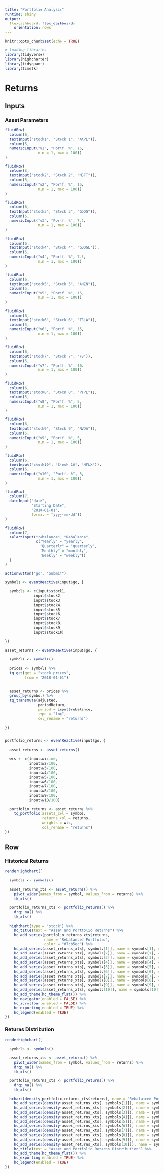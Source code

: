 ```yaml
---
title: "Portfolio Analysis"
runtime: shiny
output: 
  flexdashboard::flex_dashboard:
    orientation: rows
---
```


<!-- <style> -->
<!--  .section.sidebar { -->
<!--     overflow: hidden; -->
<!--  } -->
<!-- </style> -->

```r
knitr::opts_chunk$set(echo = TRUE)

# loading libraries
library(tidyverse)
library(highcharter)
library(tidyquant)
library(timetk)
```


Returns
=====================================

Inputs {.sidebar}
-------------------------------------

### Asset Parameters

```r

fluidRow(
  column(6,
  textInput("stock1", "Stock 1", "AAPL")),
  column(5,
  numericInput("w1", "Portf. %", 15,
               min = 1, max = 100))
)

fluidRow(
  column(6,
  textInput("stock2", "Stock 2", "MSFT")),
  column(5,
  numericInput("w2", "Portf. %", 15,
               min = 1, max = 100))
)

fluidRow(
  column(6,
  textInput("stock3", "Stock 3", "GOOG")),
  column(5,
  numericInput("w3", "Portf. %", 7.5,
               min = 1, max = 100))
)

fluidRow(
  column(6,
  textInput("stock4", "Stock 4", "GOOGL")),
  column(5,
  numericInput("w4", "Portf. %", 7.5,
               min = 1, max = 100))
)

fluidRow(
  column(6,
  textInput("stock5", "Stock 5", "AMZN")),
  column(5,
  numericInput("w5", "Portf. %", 15,
               min = 1, max = 100))
)

fluidRow(
  column(6,
  textInput("stock6", "Stock 6", "TSLA")),
  column(5,
  numericInput("w6", "Portf. %", 15,
               min = 1, max = 100))
)

fluidRow(
  column(6,
  textInput("stock7", "Stock 7", "FB")),
  column(5,
  numericInput("w7", "Portf. %", 10,
               min = 1, max = 100))
)

fluidRow(
  column(6,
  textInput("stock8", "Stock 8", "PYPL")),
  column(5,
  numericInput("w8", "Portf. %", 5,
               min = 1, max = 100))
)

fluidRow(
  column(6,
  textInput("stock9", "Stock 9", "NVDA")),
  column(5,
  numericInput("w9", "Portf. %", 5,
               min = 1, max = 100))
)

fluidRow(
  column(6,
  textInput("stock10", "Stock 10", "NFLX")),
  column(5,
  numericInput("w10", "Portf. %", 5,
               min = 1, max = 100))
)

fluidRow(
  column(7,
  dateInput("date",
            "Starting Date",
            "2018-01-01",
            format = "yyyy-mm-dd"))
)

fluidRow(
  column(7,
  selectInput("rebalance", "Rebalance",
              c("Yearly" = "yearly",
                "Quarterly" = "quarterly",
                "Monthly" = "monthly",
                "Weekly" = "weekly"))
  )
)

actionButton("go", "Submit")
```


```r

symbols <- eventReactive(input$go, {
  
  symbols <- c(input$stock1,
             input$stock2,
             input$stock3,
             input$stock4,
             input$stock5,
             input$stock6,
             input$stock7,
             input$stock8,
             input$stock9,
             input$stock10)
  
})

asset_returns <- eventReactive(input$go, {
  
  symbols <- symbols()
  
  prices <- symbols %>%
  tq_get(get = "stock.prices",
         from = "2018-01-01")
     
  
  asset_returns <- prices %>%
  group_by(symbol) %>%
  tq_transmute(adjusted,
               periodReturn,
               period = input$rebalance,
               type = "log",
               col_rename = "returns")
  
})


portfolio_returns <- eventReactive(input$go, {
  
  asset_returns <- asset_returns()
  
  wts <- c(input$w1/100,
           input$w2/100,
           input$w3/100,
           input$w4/100,
           input$w5/100,
           input$w6/100,
           input$w7/100,
           input$w8/100,
           input$w9/100,
           input$w10/100)
  
  portfolio_returns <- asset_returns %>%
    tq_portfolio(assets_col = symbol,
                 returns_col = returns,
                 weights = wts,
                 col_rename = "returns")
})
```

Row {.tabset}
-------------------------------------
   
### Historical Returns

```r
renderHighchart({
  
  symbols <- symbols()
  
  asset_returns_xts <- asset_returns() %>%
    pivot_wider(names_from = symbol, values_from = returns) %>%
    tk_xts()
  
  portfolio_returns_xts <- portfolio_returns() %>%
    drop_na() %>%
    tk_xts()
  
  highchart(type = "stock") %>%
    hc_title(text = "Asset and Portfolio Returns") %>%
    hc_add_series(portfolio_returns_xts$returns,
                  name = "Rebalanced Portfolio",
                  color = "#7cb5ec") %>%
    hc_add_series(asset_returns_xts[, symbols[1]], name = symbols[1], color ="#434348") %>%
    hc_add_series(asset_returns_xts[, symbols[2]], name = symbols[2], color = "#90ed7d") %>%
    hc_add_series(asset_returns_xts[, symbols[3]], name = symbols[3], color = "#f7a35c") %>%
    hc_add_series(asset_returns_xts[, symbols[4]], name = symbols[4], color = "#8085e9") %>%
    hc_add_series(asset_returns_xts[, symbols[5]], name = symbols[5], color = "#f15c80") %>%
    hc_add_series(asset_returns_xts[, symbols[6]], name = symbols[6], color ="#e4d354") %>%
    hc_add_series(asset_returns_xts[, symbols[7]], name = symbols[7], color = "#2b908f") %>%
    hc_add_series(asset_returns_xts[, symbols[8]], name = symbols[8], color = "#f45b5b") %>%
    hc_add_series(asset_returns_xts[, symbols[9]], name = symbols[9], color = "#91e8e1") %>%
    hc_add_series(asset_returns_xts[, symbols[10]], name = symbols[10], color = "#2f7ed8") %>%
    hc_add_theme(hc_theme_flat()) %>%
    hc_navigator(enabled = FALSE) %>%
    hc_scrollbar(enabled = FALSE) %>%
    hc_exporting(enabled = TRUE) %>%  
    hc_legend(enabled = TRUE)
})
```   
 
### Returns Distribution
    
```r
renderHighchart({
  
  symbols <- symbols()
  
  asset_returns_xts <- asset_returns() %>%
    pivot_wider(names_from = symbol, values_from = returns) %>%
    drop_na() %>%
    tk_xts()
  
  portfolio_returns_xts <- portfolio_returns() %>%
    drop_na() %>%
    tk_xts()

  hchart(density(portfolio_returns_xts$returns), name = "Rebalanced Portfolio", color = "#7cb5ec") %>%
    hc_add_series(density(asset_returns_xts[, symbols[1]]), name = symbols[1], color = "#434348") %>%
    hc_add_series(density(asset_returns_xts[, symbols[2]]), name = symbols[2], color = "#90ed7d") %>%
    hc_add_series(density(asset_returns_xts[, symbols[3]]), name = symbols[3], color = "#f7a35c") %>%
    hc_add_series(density(asset_returns_xts[, symbols[4]]), name = symbols[4], color = "#8085e9") %>%
    hc_add_series(density(asset_returns_xts[, symbols[5]]), name = symbols[5], color = "#f15c80") %>%
    hc_add_series(density(asset_returns_xts[, symbols[6]]), name = symbols[6], color ="#e4d354") %>%
    hc_add_series(density(asset_returns_xts[, symbols[7]]), name = symbols[7], color = "#2b908f") %>%
    hc_add_series(density(asset_returns_xts[, symbols[8]]), name = symbols[8], color = "#f45b5b") %>%
    hc_add_series(density(asset_returns_xts[, symbols[9]]), name = symbols[9], color = "#91e8e1") %>%
    hc_add_series(density(asset_returns_xts[, symbols[10]]), name = symbols[10], color = "#2f7ed8") %>%
    hc_title(text = "Asset and Portfolio Returns Distribution") %>%
    hc_add_theme(hc_theme_flat()) %>%
    hc_exporting(enabled = TRUE) %>%
    hc_legend(enabled = TRUE)
})
```
